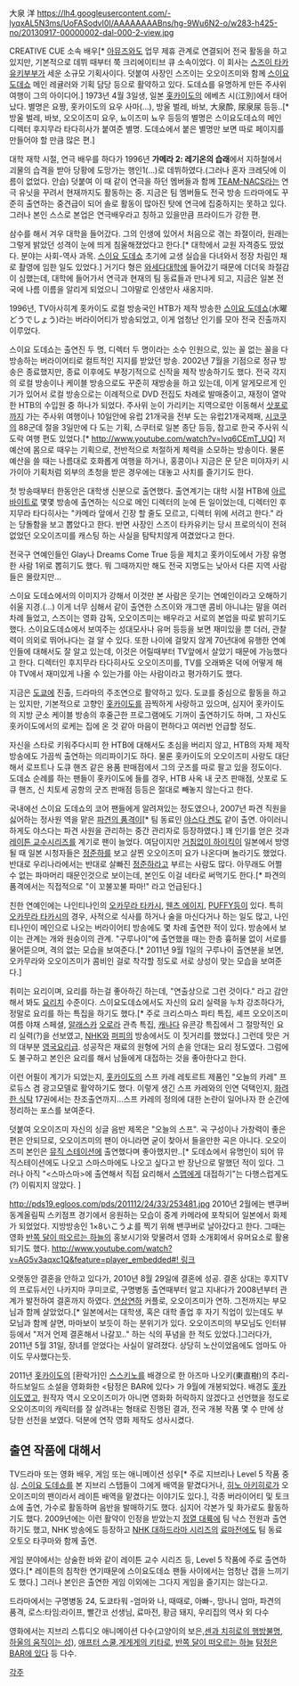大泉 洋
https://lh4.googleusercontent.com/-lyqxAL5N3ms/UoFASodvI0I/AAAAAAAABns/hg-9Wu6N2-o/w283-h425-no/20130917-00000002-dal-000-2-view.jpg

CREATIVE CUE 소속 배우[* [[아뮤즈]]와도 업무 제휴 관계로 연결되어 전국 활동을 하고 있지만, 기본적으로 데뷔 때부터 쭉 크리에이티브 큐 소속이었다. 이 회사는 [[스즈이 타카유키]]부부가 세운 소규모 기획사이다. 덧붙여 사장인 스즈이는 오오이즈미와 함께 [[스이요 도데쇼]] 메인 레귤러와 기획 담당 등으로 활약하고 있다. 도데쇼를 유명하게 만든 주사위 여행이 그의 아이디어.]
1973년 4월 3일생, 일본 [[홋카이도]]의 에베츠 시(江別)에서 태어났다. 별명은 요짱, 홋카이도의 요우 사마(...), 방울 벌레, 바보, 大泉酔, 尿泉尿 등등..[* 방울 벌레, 바보, 오오이즈미 요우, 뇨이즈미 뇨우 등등의 별명은 스이요도데쇼의 메인 디렉터 후지무라 타다히사가 붙여준 별명. 도데쇼에서 붙은 별명만 보면 따로 페이지를 만들어야 할 만큼 많은 편.]

대학 재학 시절, 연극 배우를 하다가 1996년 '''가메라 2: 레기온의 습래'''에서 지하철에서 괴물의 습격을 받아 당황에 도망가는 행인1(...)로 데뷔하였다.(그러나 혼자 크레딧에 이름이 없었다. 안습) 덧붙여 이 때 같이 연극을 하던 멤버들과 함께 [[TEAM-NACS]]라는 연극 유닛을 꾸려서 현재까지도 활동하는 중. 지금은 팀 멤버들도 전국 방송 드라마에도 꾸준히 출연하는 중견급이 되어 솔로 활동이 많아진 탓에 연극에 집중하지는 못하고 있다. 그러나 본인 스스로 본업은 연극배우라고 칭하고 있을만큼 프라이드가 강한 편.

삼수를 해서 겨우 대학을 들어갔다. 그의 인생에 있어서 처음으로 겪는 좌절이라, 원래는 그렇게 밝았던 성격이 눈에 띄게 침울해졌었다고 한다.[* 대학에서 교원 자격증도 땄었다. 분야는 사회-역사 과목. [[스이요 도데쇼]] 초기에 교생 실습을 다녀와서 정장 차림인 채로 촬영에 임한 일도 있었다.] 거기다 형은 [[와세다대학]]에 들어갔기 때문에 더더욱 좌절감이 심했는데, 대학에 들어가서 연극과 현재의 팀 동료들과 만나게 되고, 지금은 일본 전국에 나름 이름을 알리게 되었으니 그야말로 인생만사 새옹지마.


1996년, TV아사히계 홋카이도 로컬 방송국인 HTB가 제작 방송한 [[스이요 도데쇼]](水曜どうでしょう)라는 버라이어티가 방송되었고, 이게 엄청난 인기를 모아 전국 진출까지 이루었다.

스이요 도데쇼는 출연진 두 명, 디렉터 두 명이라는 소수 인원으로, 있는 꼴 없는 꼴을 다 방송하는 버라이어티로 컬트적인 지지를 받았던 방송. 2002년 7월을 기점으로 정규 방송은 종료했지만, 종료 이후에도 부정기적으로 신작을 제작 방송하기도 했다. 전국 각지의 로컬 방송이나 케이블 방송으로도 꾸준히 재방송을 하고 있는데, 이게 알게모르게 인기가 있어서 로컬 방송으로는 이례적으로 DVD 전집도 차례로 발매중이고, 재정이 열악한 HTB의 수입원 중 하나가 되었다. 주사위 눈이 가리키는 지역으로만 이동해서 [[삿포로]]까지 가는 주사위 여행이나 10일안에 유럽 21개국을 전부 도는 유럽21개국제패, [[시코쿠]]의 88군데 절을 3일만에 다 도는 기획, 스쿠터로 일본 종단 등등, 참고로 한국 주사위 식도락 여행 편도 있었다.[* http://www.youtube.com/watch?v=lvq6CEmT_UQ] 저예산에 몸으로 때우는 기획으로, 전반적으로 처절하게 체력을 소모하는 방송이다. 물론 예산을 쓸 때는 나름대로 호화롭게 여행을 하거나, 홍콩이나 지금은 문 닫은 미야자키 시가이아 기획처럼 외부의 초청을 받은 경우에는 대놓고 사치를 즐기기도 한다.

첫 방송때부터 한동안은 대학생 신분으로 출연했다. 출연계기는 대학 시절 HTB에 [[아르바이트]]로 몇몇 방송에 출연하는 식으로 메인 디렉터의 눈에 든 일이었는데, 디렉터인 후지무라 타다히사는 "카메라 앞에서 긴장 할 줄도 모르고, 디렉터 위에 서려고 한다." 라는 당돌함을 보고 뽑았다고 한다. 반면 사장인 스즈이 타카유키는 당시 프로의식이 전혀 없었던 오오이즈미를 캐스팅 하는 사실을 탐탁치않게 여겼었다고 한다.

전국구 연예인들인 Glay나 Dreams Come True 등을 제치고 홋카이도에서 가장 유명한 사람 1위로 뽑히기도 했다. 뭐 그때까지만 해도 전국 지명도는 낮아서 다른 지역 사람들은 몰랐지만...

스이요 도데쇼에서의 이미지가 강해서 이것만 본 사람은 웃기는 연예인이라고 오해하기 쉬울 지경.(...)
이게 너무 심해서 같이 출연한 스즈이와 개그맨 콤비 아니냐는 말을 여러차례 들었고, 스즈이는 영화 감독, 오오이즈미는 배우라고 서로의 본업을 따로 밝히기도 했다. 스이요도데쇼에서 보여주는 성대모사나 유머 등등을 보면 재미있을 뿐 더러, 관찰력이 의외로 뛰어나다는 걸 알 수 있다. 또한 나이에 걸맞지 않게 70년대에 유행한 연예인들에 대해서도 잘 알고 있는데, 이것은 어릴때부터 TV앞에서 살았기 때문에 가능했다고 한다. 디렉터인 후지무라 타다히사도 오오이즈미를, TV를 오래봐온 덕에 어떻게 해야 TV에서 재미있게 나올 수 있는가를 아는 사람이라고 평가하기도 했다.


지금은 [[도쿄]]에 진출, 드라마의 주조연으로 활약하고 있다. 도쿄를 중심으로 활동을 하고는 있지만, 기본적으로 고향인 [[홋카이도]]를 끔찍하게 사랑하고 있으며, 심지어 홋카이도의 지방 군소 케이블 방송의 후줄근한 프로그램에도 기꺼이 출연하기도 하며, 그 자신도 홋카이도에서의 로케는 집에 온 것 같아 마음이 편하다고 여러번 언급할 정도.

자신을 스타로 키워주다시피 한 HTB에 대해서도 초심을 버리지 않고, HTB의 자체 제작 방송에도 가끔씩 출연하는 의리파이기도 하다. 물론 홋카이도의 오오이즈미 사랑도 대단해서 로프트나 도큐 핸즈 같은 용품 판매점에서 그의 굿즈를 따로 팔고 있을 정도이다. 도데쇼 순례를 하는 팬들이 홋카이도에 들를 경우, HTB 사옥 내 굿즈 판매점, 삿포로 도큐 핸즈, 신 치토세 공항의 굿즈 판매점 등등은 절대로 빼놓지 않는다고 한다.

국내에선 스이요 도데쇼의 코어 팬들에게 알려져있는 정도였으나, 2007년 파견 직원을 싫어하는 정사원 역을 맡은 [[파견의 품격]]이[* 팀 동료인 [[야스다 켄]]도 같이 출연. 아이러니하게도 야스다는 파견 사원을 관리하는 중간 관리자로 등장하였다.] 꽤 인기를 얻은 것과 [[레이튼 교수]]시리즈를 계기로 팬이 늘었다. 여담이지만 [[거침없이 하이킥]]이 일본에서 방영될 때 일본 시청자들은 [[정준하]]를 보고 살찐 오오이즈미 요가 나온다며 놀라기도 했었다.반대로 우리나라에서는 반대로 살빠진 [[정준하]]라고 부르는 사람도 많다. 아무래도 어쩔 수 없는 파마머리 때문인것으로 보이는데, 본인도 이걸 네타로 써먹기도 한다.[* 파견의 품격에서는 직접적으로 "이 꼬불꼬불 파마!" 라고 언급된다.] 

친한 연예인에는 나인티나인의 [[오카무라 타카시]], [[웬츠 에이지]], [[PUFFY]]등이 있다. 특히 [[오카무라 타카시]]의 경우, 사적으로 식사를 하거나 술을 마신다거나 하는 일도 많고, 나인티나인이 메인으로 나오는 버라이어티 방송에도 몇 차례 출연한 적이 있다. 방송에서 보이는 관계는 개와 원숭이의 관계. "구루나이"에 출연했을 때는 한층 흉허물 없이 서로를 물어뜯으며, 격의 없는 모습을 보여준다.[* 2011년 9월 1일의 구루나이 출연분을 보면, 오카무라와 오오이즈미가 콤비인 걸로 착각할 정도로 서로 상성이 맞는 모습을 보여준다.]

취미는 요리이며, 요리를 하는걸 좋아하긴 하는데, "연출상으로 그런 것이다." 라고 감안해서 봐도 [[요리치]] 수준이다. 스이요도데쇼에서도 자신의 요리 실력을 누차 강조하다가, 정말로 요리를 하는 특집을 하기도 했다.[* 주로 크리스마스 파티 특집, 셰프 오오이즈미 여름 야채 스페셜, [[알래스카]] [[오로라]] 관측 특집, [[캐나다]] 유콘강 특집에서 그 절망적인 요리 실력(?)을 선보였고, [[NHK]]와 [[퍼피]]의 방송에서도 이 짓거리를 했었다.] 그런데 맛은 거의 대부분 [[영국요리]]급. 성공작은 재료의 원형에 거의 손을 안대는 요리 정도였다. 그럼에도 불구하고 본인은 요리를 해서 남들에게 대접하는 것을 좋아한다고 한다. 

이런 어필이 계기가 되었는지, [[홋카이도]]의 스프 카레 레토르트 제품인 "오늘의 카레" 프로듀스 겸 광고모델로 활약하기도 했다. 이렇게 생긴 스프 카레와의 인연 덕택인지, [[화려한 식탁]] 17권에서는 찬조출연까지...스프 카레의 정의에 대한 논란이 일어나자 한 순간에 정리하는 포스를 보여준다.

덧붙여 오오이즈미 자신의 싱글 음반 제목은 "오늘의 스프". 곡 구성이나 가창력이 좋은 편은 안되므로, 오오이즈미의 팬이 아니라면 굳이 찾아서 들을만한 곡은 아니다. 오오이즈미 본인은 [[뮤직 스테이션]]에 출연했다며 좋아했지만..[* 도데쇼에서 유명인이 되어 뮤직스테이션에도 나오고 스마스마에도 나오고 싶다고 반 장난으로 말했던 적이 있다. 그러나 아직 "<스마스마>에 출연해서 직접 요리해서 [[스맵]]에게 대접하기"는 다행스럽게도(?) 이뤄지지 않았다. ]

http://pds19.egloos.com/pds/201112/24/33/253481.jpg
2010년 2월에는 밴쿠버 동계올림픽 스키점프 경기에서 응원하는 모습이 중계 카메라에 포착되어 일본에서 화제가 되었었다. 지방방송인 1×8いこうよ를 찍기 위해 밴쿠버로 날아갔다고 한다. 그때는 영화 [[반쪽 달이 떠오르는 하늘]]의 홍보시기와 맞물려서 영화 소개회에서 유머요소로 활용되기도 했다. [[http://www.youtube.com/watch?v=AG5v3aqxc1Q&feature=player_embedded#! 링크]]

오랫동안 결혼을 안하고 있다가, 2010년 8월 29일에 결혼에 성공. 결혼 상대는 후지TV의 프로듀서인 나카지마 쿠미코로, 구명병동 출연때부터 알고 지내다가 2008년부터 관계가 발전하여 결혼까지 하였다. [[연상연하]] 커플로, 오오이즈미가 연하. 그전까지는 부모님과 함께 살았었다.[* 일본에서는 대학생, 혹은 대학 졸업 후 자기 직업이 있는데도 부모님과 함께 살면, 마마보이 보듯이 하는 분위기가 있다. 오오이즈미의 부모님도 인터뷰등에서 "저거 언제 결혼해서 나갈꼬.." 하는 식의 푸념을 한 적도 있었다.]그러다가, 2011년 5월 31일, 장녀를 얻었다는 사실이 알려졌다. 상당히 노산이었음에도 엄마도 아이도 무사했다는듯.

2011년 [[홋카이도]]의 [환락가]인 [[스스키노]]를 배경으로 한 아즈마 나오키(東直樹)의 추리-하드보일드 소설을 영화화한 <탐정은 BAR에 있다> 가 9월에 개봉되었다. 배경도 [[홋카이도]]였고, 원작자 역시 오오이즈미가 아니면 영화화 허락하지 않겠다고 선언했을 정도로 오오이즈미의 캐릭터를 잘 살려내는 형태로 진행된 결과, 전국 개봉 작품 몇 수 만에 상당한 선전을 보였다. 덕분에 연작 영화 제작도 성사시켰다.


== 출연 작품에 대해서 ==

TV드라마 또는 영화 배우, 게임 또는 애니메이션 성우[* 주로 지브리나 Level 5 작품 중심. [[스이요 도데쇼]]를 본 지브리 스탭들이 그에게 배역을 맡겼다거나, [[히노 아키히로]]가 오오이즈미의 팬이라서 레이튼 배역을 맡겼다는 이야기도 있다.], 각종 버라이어티 및 토크쇼에 출연, 가수로 활동하며 음반을 발매하기도 했다. 심지어 각본가 및 화가로도 활동하기도 했다. 2009년에는 이런 활약이 인정을 받았는지 [[정열 대륙]]에 팀 낙스 전원과 출연하기도 했고, NHK 방송에도 등장하고 [[NHK 대하드라마 시리즈]]의 [[료마전]]에도 팀 동료 오토오 타쿠마와 함께 출연. 

게임 분야에서는 상술한 바와 같이 레이튼 교수 시리즈 등, Level 5 작품에 주로 출연하였다.[* 레이튼의 침착한 연기때문에 스이요도데쇼 팬들 사이에서는 엄청난 갭을 느끼기도 했다.] 그러나 본인은 출연한 게임 이외에는 그다지 게임을 즐기지는 않는다고.

드라마에서는 구명병동 24, 도쿄타워 -엄마와 나, 때때로, 아빠-, 망나니 엄마, 파견의 품격, 로스:타임:라이프, 빨간코 선생님, 료마전, 황금 돼지, 우리집의 역사 외 다수

영화에서는 지브리 스튜디오 애니메이션 다수(고양이의 보은,[[센과 치히로의 행방불명]],[[하울의 움직이는 성]]), [[애프터 스쿨]],[[게게게의 키타로]], [[반쪽 달이 떠오르는 하늘]] [[탐정은 BAR에 있다]] 등 다수. 


[[각주]]
